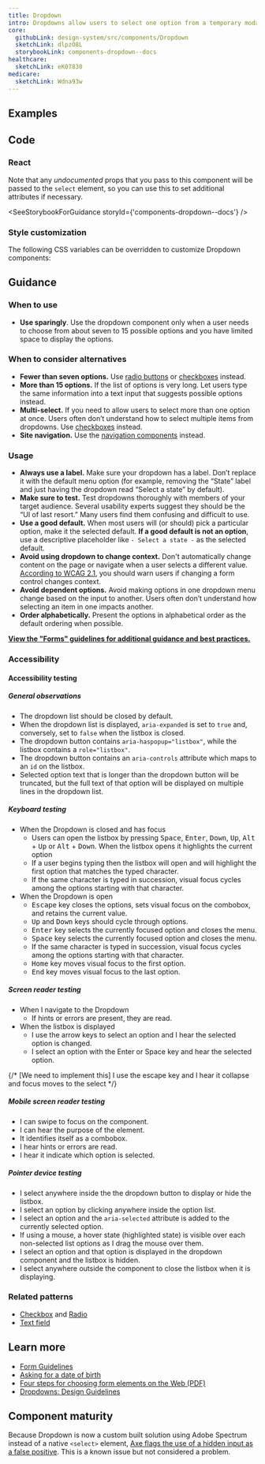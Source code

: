 ```yaml
---
title: Dropdown
intro: Dropdowns allow users to select one option from a temporary modal menu.
core:
  githubLink: design-system/src/components/Dropdown
  sketchLink: dlpzO8L
  storybookLink: components-dropdown--docs
healthcare:
  sketchLink: eK07830
medicare:
  sketchLink: Wdna93w
---
```


## Examples

<StorybookExample componentName="dropdown" storyId="components-dropdown--default" minHeight={250} />

## Code

### React

Note that any _undocumented_ props that you pass to this component will be passed to the `select` element, so you can use this to set additional attributes if necessary.

<SeeStorybookForGuidance storyId={'components-dropdown--docs'} />

### Style customization

The following CSS variables can be overridden to customize Dropdown components:

<ComponentThemeOptions componentname="text-input" />

## Guidance

### When to use

- **Use sparingly**. Use the dropdown component only when a user needs to choose from about seven to 15 possible options and you have limited space to display the options.

### When to consider alternatives

- **Fewer than seven options.** Use [radio buttons](/components/radio) or [checkboxes](/components/checkbox/) instead.
- **More than 15 options.** If the list of options is very long. Let users type the same information into a text input that suggests possible options instead.
- **Multi-select.** If you need to allow users to select more than one option at once. Users often don’t understand how to select multiple items from dropdowns. Use [checkboxes](/components/checkbox) instead.
- **Site navigation.** Use the [navigation components](/components/vertical-navigation/) instead.

### Usage

- **Always use a label.** Make sure your dropdown has a label. Don’t replace it with the default menu option (for example, removing the “State” label and just having the dropdown read “Select a state” by default).
- **Make sure to test.** Test dropdowns thoroughly with members of your target audience. Several usability experts suggest they should be the “UI of last resort.” Many users find them confusing and difficult to use.
- **Use a good default.** When most users will (or should) pick a particular option, make it the selected default. **If a good default is not an option**, use a descriptive placeholder like `- Select a state -` as the selected default.
- **Avoid using dropdown to change context.** Don't automatically change content on the page or navigate when a user selects a different value. [According to WCAG 2.1](https://www.w3.org/WAI/WCAG21/Understanding/on-input), you should warn users if changing a form control changes context.
- **Avoid dependent options.** Avoid making options in one dropdown menu change based on the input to another. Users often don’t understand how selecting an item in one impacts another.
- **Order alphabetically.** Present the options in alphabetical order as the default ordering when possible.

**[View the "Forms" guidelines for additional guidance and best practices.](/patterns/Forms/forms/)**

### Accessibility

#### Accessibility testing

##### General observations

- The dropdown list should be closed by default.
- When the dropdown list is displayed, `aria-expanded` is set to `true` and, conversely, set to `false` when the listbox is closed.
- The dropdown button contains `aria-haspopup="listbox"`, while the listbox contains a `role="listbox"`.
- The dropdown button contains an `aria-controls` attribute which maps to an `id` on the listbox.
- Selected option text that is longer than the dropdown button will be truncated, but the full text of that option will be displayed on multiple lines in the dropdown list.

##### Keyboard testing

- When the Dropdown is closed and has focus
  - Users can open the listbox by pressing <kbd>Space</kbd>, <kbd>Enter</kbd>, <kbd>Down</kbd>, <kbd>Up</kbd>, <kbd>Alt</kbd> + <kbd>Up</kbd> or <kbd>Alt</kbd> + <kbd>Down</kbd>. When the listbox opens it highlights the current option
  - If a user begins typing then the listbox will open and will highlight the first option that matches the typed character.
  - If the same character is typed in succession, visual focus cycles among the options starting with that character.
- When the Dropdown is open
  - <kbd>Escape</kbd> key closes the options, sets visual focus on the combobox, and retains the current
    value.
  - <kbd>Up</kbd> and <kbd>Down</kbd> keys should cycle through options.
  - <kbd>Enter</kbd> key selects the currently focused option and closes the menu.
  - <kbd>Space</kbd> key selects the currently focused option and closes the menu.
  - If the same character is typed in succession, visual focus cycles among the options starting with that character.
  - <kbd>Home</kbd> key moves visual focus to the first option.
  - <kbd>End</kbd> key moves visual focus to the last option.

##### Screen reader testing

- When I navigate to the Dropdown
  - If hints or errors are present, they are read.
- When the listbox is displayed
  - I use the arrow keys to select an option and I hear the selected option is changed.
  - I select an option with the Enter or Space key and hear the selected option.

{/* [We need to implement this] I use the escape key and I hear it collapse and focus moves to the select */}

##### Mobile screen reader testing

- I can swipe to focus on the component.
- I can hear the purpose of the element.
- It identifies itself as a combobox.
- I hear hints or errors are read.
- I hear it indicate which option is selected.

##### Pointer device testing

- I select anywhere inside the the dropdown button to display or hide the listbox.
- I select an option by clicking anywhere inside the option list.
- I select an option and the `aria-selected` attribute is added to the currently selected option.
- If using a mouse, a hover state (highlighted state) is visible over each non-selected list options as I drag the mouse over them.
- I select an option and that option is displayed in the dropdown component and the listbox is hidden.
- I select anywhere outside the component to close the listbox when it is displaying.

### Related patterns

- [Checkbox](/components/checkbox) and [Radio](/components/radio/)
- [Text field](/components/text-field/)

## Learn more

- [Form Guidelines](/patterns/Forms/forms/)
- [Asking for a date of birth](https://designnotes.blog.gov.uk/2013/12/05/asking-for-a-date-of-birth/)
- [Four steps for choosing form elements on the Web (PDF)](http://www.formsthatwork.com/files/Articles/dropdown.pdf)
- [Dropdowns: Design Guidelines](https://www.nngroup.com/articles/drop-down-menus/)

## Component maturity

Because Dropdown is now a custom built solution using Adobe Spectrum instead of a native `<select>` element, [Axe flags the use of a hidden input as a false positive](https://github.com/adobe/react-spectrum/wiki/Known-accessibility-false-positives#picker). This is a known issue but not considered a problem.

<MaturityChecklist
  a11yStandards={false}
  color={true}
  forcedColors={true}
  screenReaders={true}
  keyboardNavigable={true}
  storybook={true}
  responsive={true}
  spanish={null}
  completeUiKit={false}
  responsiveUiKit={false}
  tokensInCode={true}
  tokensInSketch={true}
/>
